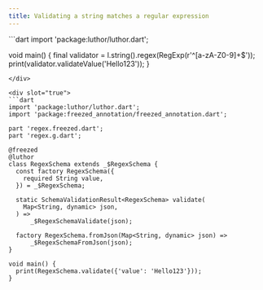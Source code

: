 ```yaml
---
title: Validating a string matches a regular expression
---
```



<CodeGenContentSwitcher>
<div slot="false">
```dart
import 'package:luthor/luthor.dart';

void main() { 
  final validator = l.string().regex(RegExp(r'^[a-zA-Z0-9]+$'));
  print(validator.validateValue('Hello123'));
}
```
</div>

<div slot="true">
```dart
import 'package:luthor/luthor.dart';
import 'package:freezed_annotation/freezed_annotation.dart';

part 'regex.freezed.dart';
part 'regex.g.dart';

@freezed
@luthor
class RegexSchema extends _$RegexSchema {
  const factory RegexSchema({
    required String value,
  }) = _$RegexSchema;

  static SchemaValidationResult<RegexSchema> validate(
    Map<String, dynamic> json,
  ) =>
      _$RegexSchemaValidate(json);
  
  factory RegexSchema.fromJson(Map<String, dynamic> json) =>
      _$RegexSchemaFromJson(json);
}

void main() {
  print(RegexSchema.validate({'value': 'Hello123'}));
}
```
</div>
</CodeGenContentSwitcher>